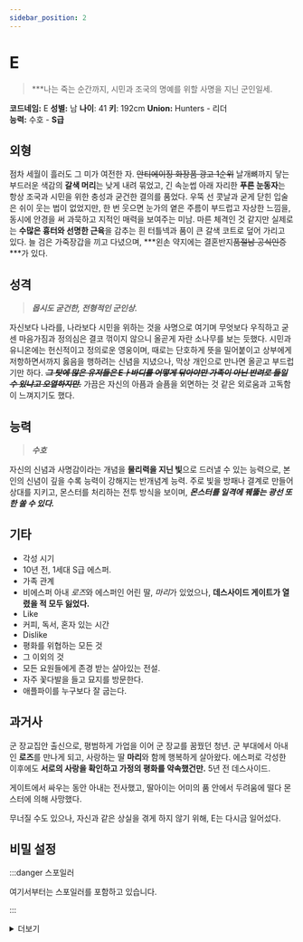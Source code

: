 ```yaml
---
sidebar_position: 2
---
```



# E

> ***나는 죽는 순간까지, 시민과 조국의 명예를 위할 사명을 지닌 군인일세.

<MemberTemplate
  title="HUNTERS"
  color="#ff6600"
  image="/img/hunters_logo.png">
  **코드네임:** E
  **성별:** 남
  **나이**: 41
  **키**: 192cm
  **Union:** Hunters - 리더  
  **능력:** 수호 - **S급**
</MemberTemplate>

## 외형

점차 세월이 흘러도 그 미가 여전한 자. ~~안티에이징 화장품 광고 1순위~~
날개뼈까지 닿는 부드러운 색감의 **갈색 머리**는 낮게 내려 묶었고, 긴 속눈썹 아래 자리한 **푸른 눈동자**는 항상 조국과 시민을 위한 충성과 굳건한 결의를 품었다.
우뚝 선 콧날과 굳게 닫힌 입술은 쉬이 웃는 법이 없었지만, 한 번 웃으면 눈가의 옅은 주름이 부드럽고 자상한 느낌을, 동시에 안경을 써 과묵하고 지적인 매력을 보여주는 미남.
마른 체격인 것 같지만 실제로는 **수많은 흉터와 선명한 근육**을 감추는 흰 터틀넥과 품이 큰 갈색 코트로 덮어 가리고 있다. 늘 검은 가죽장갑을 끼고 다녔으며, ***왼손 약지에는 결혼반지~~품절남 공식인증~~***가 있다.

## 성격

> ***몹시도 굳건한, 전형적인 군인상.***

자신보다 나라를, 나라보다 시민을 위하는 것을 사명으로 여기며 무엇보다 우직하고 굳센 마음가짐과 정의심은 결코 꺾이지 않으니 올곧게 자란 소나무를 보는 듯했다.
시민과 유니온에는 헌신적이고 정의로운 영웅이며, 때로는 단호하게 뜻을 밀어붙이고 상부에게 저항하면서까지 옳음을 행하려는 신념을 지녔으나, 막상 개인으로 만나면 올곧고 부드럽기만 하다. ***~~그 탓에 많은 유저들은 Eㅏ바디를 어떻게 닦아야만 가족이 아닌 반려로 들일 수 있냐고 오열하지만.~~***
가끔은 자신의 아픔과 슬픔을 외면하는 것 같은 외로움과 고독함이 느껴지기도 했다.

## 능력

> ***수호***

자신의 신념과 사명감이라는 개념을 **물리력을 지닌 빛**으로 드러낼 수 있는 능력으로, 본인의 신념이 깊을 수록 능력이 강해지는 반개념계 능력.
주로 빛을 방패나 결계로 만들어 상대를 지키고, 몬스터를 처리하는 전투 방식을 보이며, ***몬스터를 일격에 꿰뚫는 광선 또한 쏠 수 있다.***

## 기타

 * 각성 시기
  * 10년 전, 1세대 S급 에스퍼.
 * 가족 관계
  * 비에스퍼 아내 *로즈*와 에스퍼인 어린 딸, *마리*가 있었으나, **데스사이드 게이트가 열렸을 적 모두 잃었다.**
 * Like
  * 커피, 독서, 혼자 있는 시간
 * Dislike 
  * 평화를 위협하는 모든 것
 * 그 이외의 것
  * 모든 요원들에게 존경 받는 살아있는 전설.
  * 자주 꽃다발을 들고 묘지를 방문한다.
  * 애플파이를 누구보다 잘 굽는다.

## 과거사

군 장교집안 출신으로, 평범하게 가업을 이어 군 장교를 꿈꿨던 청년. 군 부대에서 아내인 **로즈**를 만나게 되고, 사랑하는 딸 **마리**와 함께 행복하게 살아왔다.
에스퍼로 각성한 이후에도 **서로의 사랑을 확인하고 가정의 평화를 약속했건만.**
5년 전 데스사이드.

게이트에서 싸우는 동안 아내는 전사했고, 딸아이는 어미의 품 안에서 두려움에 떨다 몬스터에 의해 사망했다.

무너질 수도 있으나, 자신과 같은 상실을 겪게 하지 않기 위해, E는 다시금 일어섰다.

## 비밀 설정

:::danger 스포일러

여기서부터는 스포일러를 포함하고 있습니다.

:::


<details>
  <summary>더보기</summary>

  에반 하워드 브라이트에겐 사랑하는 아내 **로즈 웨일스**와 **마리 루비 브라이트**가 있었다.
  같은 부대에서 후임으로 만난 여성, **로즈**와 운명적인 사랑을 했느냐면, 그건 또 아니다. 제법 마찰이 있었기에.
  사소하게는 기강에 대한 것, 조국에 대하여 생각하는 작은 신념의 차이, 크게는 상관인 자신에게 *옳은 것에 대해 질문하는 맹랑함*까지…….
   언제부터일까. 그 마찰이 자신의 삶에 필요한 것이라 생각이 들었을 때가. 자신만이 품었던 것이라 생각했거늘, 막상 로즈 또한 같은 생각을 품고 있었다.

   두 사람의 결혼은 일사천리로 진행됐다. 어쩌면 로즈의 배에 무럭무럭 자라고 있을 작은 천사를 위했을지도 모르고, 에반이 누구보다 로즈를 사랑했기 때문일지도 모른다. 조금이라도 더 행복해지고 싶었던 두 사람은 5월의 축복 아래, 가정을 꾸렸다.

  10년 전, 에반이 에스퍼로 각성하고, 웃는 모습이 천사같은 딸아이도 에스퍼라는 판정을 받았을 적, 에반은 두렵지 않았다. 세상은 끝없이 변화하고, 받아들이기 때문에. 자신과 딸아이가 이방인이라 받아들여져도 언젠가는 함께 할 수 있기에. 그리고, 로즈 또한 그와 같은 마음으로 가정을 지켰기에.

  그의 지나치게 강해진 육체적 힘에, 로즈는 앞으로 남편과 팔씨름은 못하겠다며 너스레를 떨었다.
   행여 아내가 다칠까 궂은 일을 도맡아 할 적엔 로즈는 힐링팩터라며 농담을 던졌다.
  딸아이 마리는 항상 곰인형을 움직이며 엄마를 놀래켰고, 때로는 능력으로 엄마와 함께 나무 위로 올라가 그를 골탕먹이기도 했다.

  하지만, 행복하고 단란한 생활은 5년 전 끝이 났다.
  ***데스 사이드 게이트.***
  자신이 게이트 안에서 고군분투하며 가정을 지키기 위해 발악했을 적.
  영광스러운 군인이던 로즈 또한 총을 들고 나서 대피소로 향했다.
  누군가의 가정을 지켰고, 딸을 지켰다.
  그러나 S급 몬스터를 일반인이 이길 수는 없었다.
  치명상을 입어 죽어가는 순간에도 시민을 대피시키고, 겁에 질린 딸을 안아 토닥여주다 *로즈는 숨을 거뒀다.*
  눈도 감지 못하고 생을 마감하고 얼마 지나지 않아, 그 주변을 다시금 어슬렁거리던 몬스터는 *품 안에 살아있던 마리까지 헤집어 숨통을 끊었다.*

  ***게이트를 뛰쳐나가 본 두 사람의 시체를 수습하고 장례를 치를 적***, 그는 고개를 들었다.
  다시금 맑아진 하늘. 나는 무엇을 위해 살아왔는가, 이리도 살고자 발악했는가, 살긴 하였는가.
  그리고 그는 천천히 일어섰다.

  자신과 같은 비극을 다른 누군가는 품지 않길 바라여.
  그것이 제 아내와 딸이 바라는 마지막 인사일 테니.

</details>
